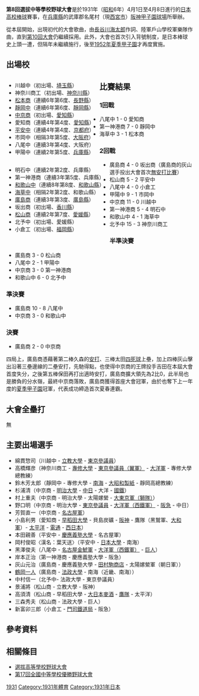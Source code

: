 {{Infobox 甲子園
| year = 1931
| date = 4月1日 - 4月8日
| 出場校 = 19
| 參加校數 = 
| 優勝校 = [[廣島縣立廣島商業高等學校|廣島縣立廣島商業學校]]<br />（[[廣島縣|廣島縣]]、初次獲得優勝、'''夏春連霸'''）
| 比賽場數 = 18
| 開幕式主持人 = 
| 入場進行曲 = 「蒼空高き甲子園」
| 日本國歌獨唱 =
| 入場前導 =   
| 選手宣誓 = 野本定（[[埼玉縣|埼玉]]川越中） 
| 開球式 = 城戶元亮（大阪每日新聞社主幹）
| 閉幕式主持人 = 
| 總觀眾人數 = 
| 單日最高觀眾人數 = 
| 大會全壘打 = 0
| 春夏 = 春
| 上屆大會 = 第7回選拔中等學校野球大會
| 上一年度 = 1930
| 下屆大會 = 第9回選拔中等學校野球大會
| 下一年度 = 1932
}}
'''第8回選拔中等學校野球大會'''是於1931年（[[昭和|昭和]]6年）4月1日至4月8日進行的[[日本|日本]][[高等學校_(日本)|高校]][[棒球|棒球]]賽事，在[[兵庫縣|兵庫縣]]的武庫郡名尾村（現[[西宮市|西宮市]]）[[阪神甲子園球場|阪神甲子園球場]]所舉辦。

從本屆開始，出現初代的大會歌曲，由[[長谷川海太郎|長谷川海太郎]]作詞、陸軍戶山學校軍樂隊作曲，直到[[第10回選拔中等學校野球大會|第10回大會]]仍繼續採用。此外，大會也首次引入背號制度，是日本棒球史上頭一遭，但隔年未繼續施行，後至[[第34回全國高等學校野球選手權大會|1952年夏季甲子園]]才再度實施。

== 出場校 ==
<div style="float: left; vertical-align: top; white-space: nowrap; margin-right: 1em;">
* 川越中（初出場、[[埼玉縣|埼玉縣]]）
* 神奈川商工（初出場、[[神奈川縣|神奈川縣]]）
* [[松商學園高等學校|松本商]]（連續6年第6度、[[長野縣|長野縣]]）
* [[靜岡縣立靜岡高等學校|靜岡中]]（連續6年第6度、[[靜岡縣|靜岡縣]]）
* [[中京大學附屬中京高等學校|中京商]]（初出場、[[愛知縣|愛知縣]]）
* 愛知商（連續4年第4度、[[愛知縣|愛知縣]]）
* [[龍谷大學附屬平安中學校及高等學校|平安中]]（連續4年第4度、[[京都府|京都府]]）
* 市岡中（相隔3年第5度、[[大阪府|大阪府]]）
* 八尾中（連續3年第4度、大阪府）
* 甲陽中（連續2年第5度、[[兵庫縣|兵庫縣]]）
</div>
<div style="float: left; vertical-align: top; white-space: nowrap; margin-right: 1em;">
* 明石中（連續2年第2度、兵庫縣）
* 第一神港商（連續3年第5度、兵庫縣）
* [[和歌山縣立桐蔭中學校及高等學校|和歌山中]]（連續8年第8度、[[和歌山縣|和歌山縣]]）
* [[和歌山縣立向陽中學校及高等學校|海草中]]（相隔2年第2度、和歌山縣）
* [[廣島縣立廣島商業高等學校|廣島商]]（連續3年第3度、[[廣島縣|廣島縣]]）
* 坂出商（初出場、[[香川縣|香川縣]]）
* [[愛媛縣立松山商業高等學校|松山商]]（連續2年第7度、[[愛媛縣|愛媛縣]]）
* 北予中（初出場、愛媛縣）
* 小倉工（初出場、[[福岡縣|福岡縣]]）
</div>{{Clear|left}}

== 比賽結果 ==
=== 1回戰 ===
* 八尾中 1 - 0 愛知商
* 第一神港商 7 - 0 靜岡中
* 海草中 3 - 1 松本商

=== 2回戰 ===
* 廣島商 4 - 0 坂出商（廣島商的灰山選手投出大會首次[[無安打比賽|無安打比賽]]）
* 松山商 5 - 2 平安中
* 八尾中 4 - 0 小倉工
* 甲陽中 9 - 1 市岡中
* 中京商 11 - 0 川越中
* 第一神港商 5 - 4 明石中
* 和歌山中 4 - 1 海草中
* 北予中 15 - 3 神奈川商工

=== 半準決賽 ===
* 廣島商 3 - 0 松山商
* 八尾中 2 - 1 甲陽中
* 中京商 3 - 0 第一神港商
* 和歌山中 6 - 0 北予中

=== 準決賽 ===
* 廣島商 10 - 8 八尾中
* 中京商 3 - 0 和歌山中

=== 決賽 ===
* 廣島商 2 - 0 中京商

{{Linescore
|Road=廣島商|RoadAbr=廣
|Home=中京商|HomeAbr=中
|RSP=灰山 - 土手
|HSP=吉田 - 櫻井
|R1=0|R2=0|R3=0|R4=2|R5=0|R6=0|R7=0|R8=0|R9=0|RR=2|RH=?|RE=?
|H1=0|H2=0|H3=0|H4=0|H5=0|H6=0|H7=0|H8=0|H9=0|HR=0|HH=?|HE=?
}}
四局上，廣島商憑藉著第二棒久森的[[安打|安打]]、三棒太田[[四死球|四死球]]上壘，加上四棒灰山擊出沿著三壘邊線的二壘安打，先馳得點，也使得中京商的王牌投手吉田在本屆大會首度失分，之後第五棒保田再打出適時安打，廣島商擴大領先為2比0，此半局也是勝負的分水嶺，最終中京商落敗，廣島商獲得首座大會冠軍，由於也奪下上一年度的[[第16回全國中等學校優勝野球大會|夏季甲子園]]冠軍，代表成功締造首次夏春連霸。

== 大會全壘打 ==
無

== 主要出場選手 ==
* 綿貫惣司（川越中 - [[立教大學|立教大學]] - [[翼軍|東京參議員]]）
* 高橋輝彦（神奈川商工 - [[專修大學|專修大學]] - [[翼軍|東京參議員（翼軍）]] - [[西鐵軍|大洋軍]] - 專修大學總教練）
* 鈴木芳太郎（靜岡中 - 專修大學 - [[福岡軟體銀行鷹|南海]] - [[大昭和製紙|大昭和製紙]] - 靜岡高總教練）
* 杉浦清（中京商 - [[明治大學|明治大學]] - [[中日龍|中日]] - 大洋 - [[東京養樂多燕子|國鐵]]）
* 村上重夫（中京商 - 明治大學 - 太陽嫘縈 - [[松竹駒鳥|大東京軍（獅隊）]]）
* 野口明（中京商 - 明治大學 - [[翼軍|東京參議員]] - [[西鐵軍|大洋軍（西鐵軍）]] - [[歐力士野牛|阪急]] - 中日）
* 芳賀直一（中京商 - [[中日龍|名古屋軍]]）
* 小島利男（愛知商 - [[早稻田大學|早稻田大學]] - 貝島炭礦 - [[阪神虎|阪神]] - 鷹隊（黑鷲軍、[[大和軍|大和軍]]）- [[松竹駒鳥|太平洋]] - [[電通|電通]] - [[西日本海盜|西日本]]）
* 本田親善（平安中 - [[慶應義塾大學|慶應義塾大學]] - 名古屋軍）
* 岡村俊昭〈漢名：葉天送〉（平安中 - [[日本大學|日本大學]] - 南海）
* 黑澤俊夫（八尾中 - [[名古屋金鯱軍|名古屋金鯱軍]] - [[西鐵軍|大洋軍（西鐵軍）]] - [[讀賣巨人|巨人]]）
* 岸本正治（第一神港商 - 慶應義塾大學 - 阪急）
* 灰山元治（廣島商 - 慶應義塾大學 - [[田村駒|田村駒商店]] - 太陽嫘縈軍（朝日軍））
* [[鶴岡一人|鶴岡一人]]（廣島商 - [[法政大學|法政大學]] - 南海（近畿、南海））
* 中村信一（北予中- 法政大學 - 東京參議員）
* 景浦將（松山商 - 立教大學 - 阪神）
* 高須清（松山商 - 早稻田大學 - [[大日本麥酒|大日本麥酒]] - [[大和軍|鷹隊]] - 太平洋）
* 三森秀夫（松山商 - 法政大學 - 巨人）
* 新富卯三郎（小倉工 - [[九州旅客鐵道|門司鐵道局]] - 阪急）

== 參考資料 ==
{{reflist}}

== 相關條目 ==
* [[選拔高等學校野球大會|選拔高等學校野球大會]]
* [[第17回全國中等學校優勝野球大會|第17回全國中等學校優勝野球大會]]

{{選拔高等學校棒球大會}}

{{DEFAULTSORT:Daihachikaisenbatsuchūtōgakkōyakyūtaikai}}
[[Category:選拔高等學校野球大會|1931]]
[[Category:1931年體育|Category:1931年體育]]
[[Category:1931年日本|Category:1931年日本]]